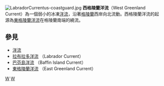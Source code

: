 [[File:LabradorCurrentus-coastguard.jpg|thumb]]
'''西格陵蘭洋流'''（West Greenland Current）為一個弱小的冰凍[[洋流|洋流]]，沿著[[格陵蘭|格陵蘭]]西岸向北流動。西格陵蘭洋流的起源為[[東格陵蘭洋流|東格陵蘭洋流]]在格陵蘭南端的繞流。

==參見==
* [[洋流|洋流]]
* [[拉布拉多洋流|拉布拉多洋流]] （Labrador Current）
* [[巴芬島洋流|巴芬島洋流]] （Baffin Island Current）
* [[東格陵蘭洋流|東格陵蘭洋流]] （East Greenland Current）

{{洋流}}

[[Category:洋流|W]]
[[Category:北冰洋|W]]